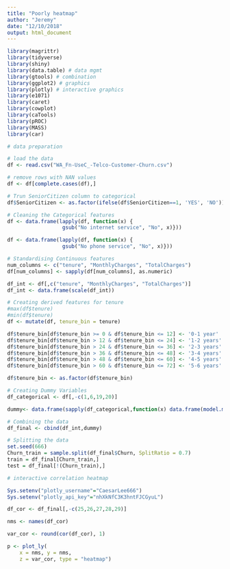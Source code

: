 ```yaml
---
title: "Poorly heatmap"
author: "Jeremy"
date: "12/10/2018"
output: html_document
---
```


```r
library(magrittr)
library(tidyverse)
library(shiny)
library(data.table) # data mgmt
library(gtools) # combination
library(ggplot2) # graphics
library(plotly) # interactive graphics
library(e1071)
library(caret)
library(cowplot)
library(caTools)
library(pROC)
library(MASS)
library(car)
```

```r
# data preparation

# load the data
df <- read.csv("WA_Fn-UseC_-Telco-Customer-Churn.csv")

# remove rows with NAN values
df <- df[complete.cases(df),]

# Trun SeniorCitizen column to categorical 
df$SeniorCitizen <- as.factor(ifelse(df$SeniorCitizen==1, 'YES', 'NO'))
```

```r
# Cleaning the Categorical features
df <- data.frame(lapply(df, function(x) {
                  gsub("No internet service", "No", x)}))

df <- data.frame(lapply(df, function(x) {
                  gsub("No phone service", "No", x)}))

# Standardising Continuous features
num_columns <- c("tenure", "MonthlyCharges", "TotalCharges")
df[num_columns] <- sapply(df[num_columns], as.numeric)

df_int <- df[,c("tenure", "MonthlyCharges", "TotalCharges")]
df_int <- data.frame(scale(df_int))

# Creating derived features for tenure
#max(df$tenure)
#min(df$tenure)
df <- mutate(df, tenure_bin = tenure)

df$tenure_bin[df$tenure_bin >= 0 & df$tenure_bin <= 12] <- '0-1 year'
df$tenure_bin[df$tenure_bin > 12 & df$tenure_bin <= 24] <- '1-2 years'
df$tenure_bin[df$tenure_bin > 24 & df$tenure_bin <= 36] <- '2-3 years'
df$tenure_bin[df$tenure_bin > 36 & df$tenure_bin <= 48] <- '3-4 years'
df$tenure_bin[df$tenure_bin > 48 & df$tenure_bin <= 60] <- '4-5 years'
df$tenure_bin[df$tenure_bin > 60 & df$tenure_bin <= 72] <- '5-6 years'

df$tenure_bin <- as.factor(df$tenure_bin)

# Creating Dummy Variables
df_categorical <- df[,-c(1,6,19,20)]

dummy<- data.frame(sapply(df_categorical,function(x) data.frame(model.matrix(~x-1,data =df_categorical))[,-1]))

# Combining the data
df_final <- cbind(df_int,dummy)

# Splitting the data
set.seed(666)
Churn_train = sample.split(df_final$Churn, SplitRatio = 0.7)
train = df_final[Churn_train,]
test = df_final[!(Churn_train),]
```

```r
# interactive correlation heatmap

Sys.setenv("plotly_username"="CaesarLee666")
Sys.setenv("plotly_api_key"="nhXkNfC3K3hntFJCGyuL")

df_cor <- df_final[,-c(25,26,27,28,29)]

nms <- names(df_cor)

var_cor <- round(cor(df_cor), 1)

p <- plot_ly(
    x = nms, y = nms,
    z = var_cor, type = "heatmap")
```